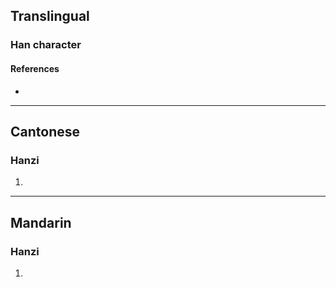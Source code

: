 {{character info/new}}
==Translingual==

===Han character===
{{Han char|rn=86|rad=火|as=07|sn=11|four=91861|canj=FMMR|ids=⿰火吾}}

====References====
* {{Han ref|kx=0673.111|hdz=32203.120|uh=7110|ud=28944|bh=D651|bd=54865}}

----

==Cantonese==

===Hanzi===
{{yue-hanzi|jyut=|y=ng6}}

# {{rfdef|yue|sort=火07}}

----

==Mandarin==

===Hanzi===
{{cmn-hanzi|pin=[[tāo]] ([[tao1]]), [[wù]] ([[wu4]])|wg=t'ao<sup>1</sup>, wu<sup>4</sup>}}

# {{rfdef|cmn|sort=火07}}